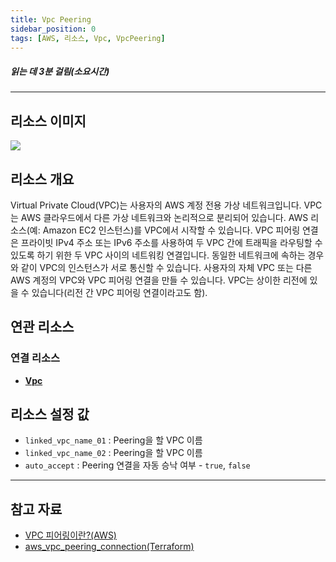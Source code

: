 ```yaml
---
title: Vpc Peering
sidebar_position: 0
tags: [AWS, 리소스, Vpc, VpcPeering]
---
```





##### 읽는 데 3분 걸림(소요시간)

---

## 리소스 이미지

<img src={icon} />

## 리소스 개요

Virtual Private Cloud(VPC)는 사용자의 AWS 계정 전용 가상 네트워크입니다. VPC는 AWS 클라우드에서 다른 가상 네트워크와 논리적으로 분리되어 있습니다. AWS 리소스(예: Amazon EC2 인스턴스)를 VPC에서 시작할 수 있습니다.
VPC 피어링 연결은 프라이빗 IPv4 주소 또는 IPv6 주소를 사용하여 두 VPC 간에 트래픽을 라우팅할 수 있도록 하기 위한 두 VPC 사이의 네트워킹 연결입니다. 동일한 네트워크에 속하는 경우와 같이 VPC의 인스턴스가 서로 통신할 수 있습니다. 사용자의 자체 VPC 또는 다른 AWS 계정의 VPC와 VPC 피어링 연결을 만들 수 있습니다. VPC는 상이한 리전에 있을 수 있습니다(리전 간 VPC 피어링 연결이라고도 함).

## 연관 리소스

### 연결 리소스

-   [**Vpc**](https://docs.cstudio.app/docs/resource/aws/Vpc/)

## 리소스 설정 값

-   `linked_vpc_name_01` : Peering을 할 VPC 이름
-   `linked_vpc_name_02` : Peering을 할 VPC 이름
-   `auto_accept` : Peering 연결을 자동 승낙 여부 - `true`, `false`

---

## 참고 자료

-   [VPC 피어링이란?(AWS)](https://docs.aws.amazon.com/ko_kr/vpc/latest/peering/what-is-vpc-peering.html)
-   [aws_vpc_peering_connection(Terraform)](https://registry.terraform.io/providers/hashicorp/aws/latest/docs/resources/vpc_peering_connection)
